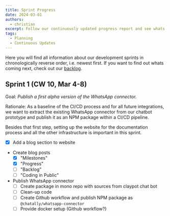 ```yaml
---
title: Sprint Progress
date: 2024-03-01
authors:
  - christian
excerpt: Follow our continuously updated progress report and see whats up next.
tags:
  - Planning
  - Continuous Updates
---
```


Here you will find all information about our development sprints in chronologically reverse order, i.e. newest first. If you want to find out whats coming next, check out our [backlog](/blog/backlog).

## Sprint 1 (CW 10, Mar 4-8)

Goal: _Publish a first alpha version of the WhatsApp connector._

Rationale: As a baseline of the CI/CD process and for all future integrations, we want to extract the existing WhatsApp connector from our chatbot prototype and publish it as an NPM package within a CI/CD pipeline.

Besides that first step, setting up the website for the documentation process and all the other infrastructure is important in this sprint.

- [x] Add a blog section to website
- Create blog posts
  - [x] "Milestones"
  - [x] "Progress"
  - [ ] "Backlog"
  - [ ] "Coding in Public"
- Publish WhatsApp connector
  - [ ] Create package in mono repo with sources from claypot chat bot
  - [ ] Clean-up code
  - [ ] Create Github workflow and publish NPM package as `@chatally/whatsapp-connector`
  - [ ] Provide docker setup (Github workflow?)
